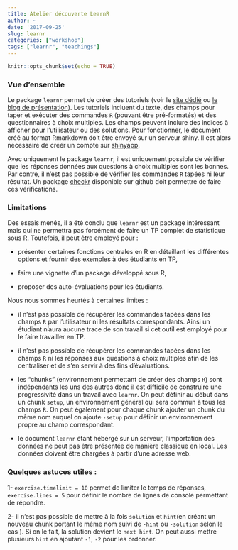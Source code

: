 ```yaml
---
title: Atelier découverte LearnR
author: ~
date: '2017-09-25'
slug: learnr
categories: ["workshop"]
tags: ["learnr", "teachings"]
---
```


```r
knitr::opts_chunk$set(echo = TRUE)
```

<!-- ## courriel -->

<!-- Pour learnR je dirai que c’est un outil intéressant pour réaliser des TP structurés selon une trame précise et pour lesquels on souhaite modifier les données. -->

<!-- Par contre, il me faudrait plus de temps pour voir comment exporter/sauvegarder les codes et sorties R dans un fichier (.R par exemple). -->

<!-- ### Jessica -->

<!-- avec Marie qui était sansordi, nous avons regardé le tuto de learnR et en particulier les différentes fonctionnalités qui pourraient permettre de récupérer les réponses des étudiants... On a conclu que c'était plus du Shiny que du learnR. -->

<!-- On a vu les options -->

<!-- 3- sur la fonction `quiz( )`, on a cherché à ne pas faire apparaître de réponse et on a été surprises de voir qu'en recompilant on voit encore ce qu'on a répondu avant... -->

<!-- Bref, ça n'a pas été très productif selon moi (même si ma machine a bien voulu faire ce que je demandais !) et ça a donné l'impression qu'on faisait tous un peu la même chose, il faudrait peut être décider en début d'HappyR qui regarde quoi et se mettre en petits groupes pour traiter chacun une question spécifique, disons en 1h et préparer sur place une courte restitution aux autres (ce qui éviterait aussi la compilation de nos différents retours). C'est peut être un peu utopique de se dire que c'est faisable sans que personne n'est déjà regardé plus en détails avant qu'on se retrouve...  -->

<!-- De mon côté, j'avais regardé rapidement quelles étaient les possibilités de générer des sujets différents et j'ai trouvé un exemple de publipostage "Mail merge" qui peut permettre  de faire cela (au moins si 'l'on souhaite juste générer N sujets au format PDF par exemple - ensuite il faut combiner avec du learnR et du Shiny si on veut aller jusqu'à récupérer les réponses pour une notation d'évaluation automatisée), cf pour ceux qui ça intéresse https://www.r-bloggers.com/mail-merge-with-rmarkdown/. -->

<!-- bonne compil' et merci de t'en charger -->

<!-- Jessica TRESSOU -->



<!-- ### Isabelle -->

<!-- Impressions sur learnR : outil sympathique quand on veut poser des questions via une interface WEB à des personnes. Mais se pose crucialement la question comment récupérer les réponses. -->

<!-- Merci pour cette initiative de StateoftheR qui va peut-être me permettre de pas trop perdre la main ou plutôt de raccrocher. Par contre, je ne pourrais pas être là le 20/10. Désolée. Réunion experts Anses oblige. -->



<!-- ### Maud -->

<!-- - le package produit des supports plus adaptés à des interventions de type tutoriel ou des auto-évaluations -->
<!-- - inconvénients liés à l'indépendance des chunks; nécessite d'ajouter des lignes de code dans le setup ou de faire des liens entre chunks (mais comment?) -->

### Vue d'ensemble

Le package  `learnr` permet de créer des tutoriels (voir le [site dédié](https://rstudio.github.io/learnr/) ou [le blog de présentation](https://blog.rstudio.com/2017/07/11/introducing-learnr/)). Les tutoriels incluent du texte, des champs pour taper et exécuter des commandes `R` (pouvant être pré-formatés) et des questionnaires à choix multiples. 
Les champs peuvent inclure des indices à afficher pour l'utilisateur ou des solutions. 
Pour fonctionner, le document créé au format Rmarkdown doit être envoyé sur un serveur shiny. Il est alors
nécessaire de créér un compte sur [shinyapp](https://www.shinyapps.io/).

Avec uniquement le package `learnr`, il est uniquement possible de vérifier que les réponses données aux questions à choix multiples sont les bonnes. Par contre, il n'est pas possible de vérifier les commandes `R` tapées ni leur résultat. 
Un package [checkr](https://github.com/dtkaplan/checkr) disponible sur github doit permettre de faire ces vérifications.

### Limitations

Des essais menés, il a été conclu que `learnr` est un package intéressant mais qui ne permettra pas forcément de faire un TP complet de statistique sous R.
Toutefois, il  peut être employé pour :

- présenter certaines fonctions centrales en R en détaillant les différentes options et fournir des exemples à des étudiants en TP, 

- faire une vignette d'un package développé sous R,

- proposer des auto-évaluations pour les étudiants.

Nous nous sommes heurtés à certaines limites :

- il n'est pas possible de récupérer les commandes tapées dans les champs `R` par l'utilisateur ni les résultats correspondants. Ainsi un étudiant n'aura aucune trace de son travail si cet outil est employé pour le faire travailler en TP.

- il n'est pas possible de récupérer les commandes tapées dans les champs `R` ni les réponses aux questions à choix multiples afin de les centraliser et de s'en servir à des fins d'évaluations.

- les "chunks" (environnement permettant de créer des champs `R`) sont indépendants les uns des autres donc il est difficile de construire une progressivité dans un travail avec `learnr`. On peut définir au début dans un chunk `setup`, 
un environnement général qui sera commun à tous les champs `R`. On peut également pour chaque chunk ajouter un chunk du même nom auquel on ajoute `-setup` pour définir un environnement propre au champ correspondant.

- le document `learnr` étant hébergé sur un serveur, l'importation des données ne peut pas être présentée de manière classique en local. Les données doivent être chargées à partir d'une adresse web.

### Quelques astuces utiles :

  1- `exercise.timelimit = 10` permet de limiter le temps de réponses, `exercise.lines = 5` pour définir le nombre de lignes de console permettant de répondre.

  2- il n'est pas possible de mettre à la fois `solution` et `hint`(en créant un nouveau chunk portant le même nom suivi de `-hint` ou `-solution` selon le cas ). Si on le fait, la solution devient le `next hint`. On peut aussi mettre plusieurs `hint` en ajoutant `-1`, `-2` pour les ordonner. 


